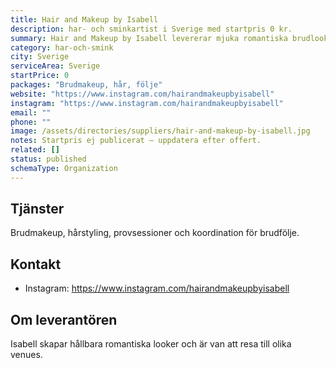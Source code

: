 ```yaml
---
title: Hair and Makeup by Isabell
description: har- och sminkartist i Sverige med startpris 0 kr.
summary: Hair and Makeup by Isabell levererar mjuka romantiska brudlooker på plats.
category: har-och-smink
city: Sverige
serviceArea: Sverige
startPrice: 0
packages: "Brudmakeup, hår, följe"
website: "https://www.instagram.com/hairandmakeupbyisabell"
instagram: "https://www.instagram.com/hairandmakeupbyisabell"
email: ""
phone: ""
image: /assets/directories/suppliers/hair-and-makeup-by-isabell.jpg
notes: Startpris ej publicerat – uppdatera efter offert.
related: []
status: published
schemaType: Organization
---
```


## Tjänster

Brudmakeup, hårstyling, provsessioner och koordination för brudfölje.

## Kontakt

- Instagram: https://www.instagram.com/hairandmakeupbyisabell

## Om leverantören

Isabell skapar hållbara romantiska looker och är van att resa till olika venues.
